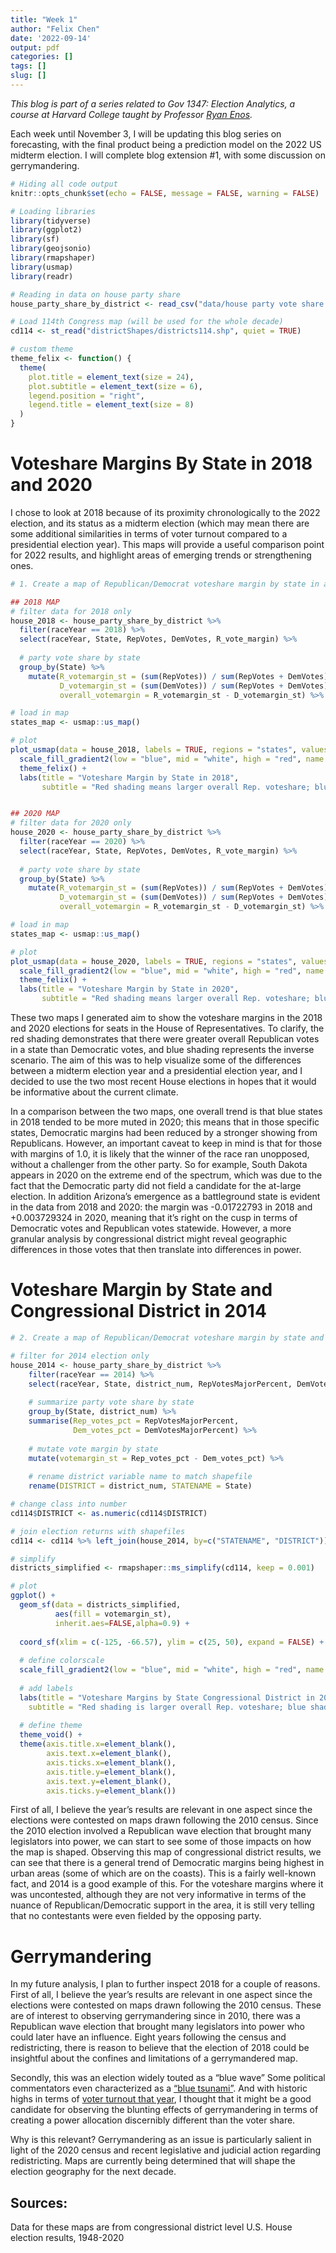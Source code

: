 ```yaml
---
title: "Week 1"
author: "Felix Chen"
date: '2022-09-14'
output: pdf
categories: []
tags: []
slug: []
---
```


*This blog is part of a series related to Gov 1347: Election Analytics, a course at Harvard College taught by Professor [Ryan Enos](https://http://ryandenos.com/).*

Each week until November 3, I will be updating this blog series on forecasting, with the final product being a prediction model on the 2022 US midterm election. I will complete blog extension #1, with some discussion on gerrymandering.


```r
# Hiding all code output
knitr::opts_chunk$set(echo = FALSE, message = FALSE, warning = FALSE)

# Loading libraries
library(tidyverse)
library(ggplot2)
library(sf)
library(geojsonio)
library(rmapshaper)
library(usmap)
library(readr)

# Reading in data on house party share
house_party_share_by_district <- read_csv("data/house party vote share by district 1948-2020.csv")

# Load 114th Congress map (will be used for the whole decade)
cd114 <- st_read("districtShapes/districts114.shp", quiet = TRUE)

# custom theme
theme_felix <- function() {
  theme(
    plot.title = element_text(size = 24),
    plot.subtitle = element_text(size = 6),
    legend.position = "right",
    legend.title = element_text(size = 8)
  )
}
```


# Voteshare Margins By State in 2018 and 2020

I chose to look at 2018 because of its proximity chronologically to the 2022 election, and its status as a midterm election (which may mean there are some additional similarities in terms of voter turnout compared to a presidential election year). This maps will provide a useful comparison point for 2022 results, and highlight areas of emerging trends or strengthening ones.

```r
# 1. Create a map of Republican/Democrat voteshare margin by state in a year of your choice (2018)

## 2018 MAP
# filter data for 2018 only
house_2018 <- house_party_share_by_district %>%
  filter(raceYear == 2018) %>%
  select(raceYear, State, RepVotes, DemVotes, R_vote_margin) %>%
  
  # party vote share by state
  group_by(State) %>%
    mutate(R_votemargin_st = (sum(RepVotes)) / sum(RepVotes + DemVotes),
           D_votemargin_st = (sum(DemVotes)) / sum(RepVotes + DemVotes),
           overall_votemargin = R_votemargin_st - D_votemargin_st) %>% rename(state = State)

# load in map
states_map <- usmap::us_map()

# plot
plot_usmap(data = house_2018, labels = TRUE, regions = "states", values = "overall_votemargin") +
  scale_fill_gradient2(low = "blue", mid = "white", high = "red", name = "Two-party voteshare margin", limits = c(-1.0,1.0)) + 
  theme_felix() + 
  labs(title = "Voteshare Margin by State in 2018", 
       subtitle = "Red shading means larger overall Rep. voteshare; blue shading means larger overall Dem. voteshare")


## 2020 MAP
# filter data for 2020 only
house_2020 <- house_party_share_by_district %>%
  filter(raceYear == 2020) %>%
  select(raceYear, State, RepVotes, DemVotes, R_vote_margin) %>%
  
  # party vote share by state
  group_by(State) %>%
    mutate(R_votemargin_st = (sum(RepVotes)) / sum(RepVotes + DemVotes),
           D_votemargin_st = (sum(DemVotes)) / sum(RepVotes + DemVotes),
           overall_votemargin = R_votemargin_st - D_votemargin_st) %>% rename(state = State)

# load in map
states_map <- usmap::us_map()

# plot
plot_usmap(data = house_2020, labels = TRUE, regions = "states", values = "overall_votemargin") +
  scale_fill_gradient2(low = "blue", mid = "white", high = "red", name = "Two-party voteshare margin", limits = c(-1.0,1.0)) +
  theme_felix() + 
  labs(title = "Voteshare Margin by State in 2020", 
       subtitle = "Red shading means larger overall Rep. voteshare; blue shading means larger overall Dem. voteshare")
```
These two maps I generated aim to show the voteshare margins in the 2018 and 2020 elections for seats in the House of Representatives. To clarify, the red shading demonstrates that there were greater overall Republican votes in a state than Democratic votes, and blue shading represents the inverse scenario. The aim of this was to help visualize some of the differences between a midterm election year and a presidential election year, and I decided to use the two most recent House elections in hopes that it would be informative about the current climate. 


In a comparison between the two maps, one overall trend is that blue states in 2018 tended to be more muted in 2020; this means that in those specific states, Democratic margins had been reduced by a stronger showing from Republicans. However, an important caveat to keep in mind is that for those with margins of 1.0, it is likely that the winner of the race ran unopposed, without a challenger from the other party. So for example, South Dakota appears in 2020 on the extreme end of the spectrum, which was due to the fact that the Democratic party did not field a candidate for the at-large election. In addition Arizona's emergence as a battleground state is evident in the data from 2018 and 2020: the margin was -0.01722793 in 2018 and +0.003729324 in 2020, meaning that it's right on the cusp in terms of Democratic votes and Republican votes statewide. However, a more granular analysis by congressional district might reveal geographic differences in those votes that then translate into differences in power.


# Voteshare Margin by State and Congressional District in 2014
```r
# 2. Create a map of Republican/Democrat voteshare margin by state and congressional district in 2014

# filter for 2014 election only
house_2014 <- house_party_share_by_district %>%
    filter(raceYear == 2014) %>%
    select(raceYear, State, district_num, RepVotesMajorPercent, DemVotesMajorPercent) %>%
  
    # summarize party vote share by state
    group_by(State, district_num) %>%
    summarise(Rep_votes_pct = RepVotesMajorPercent,
              Dem_votes_pct = DemVotesMajorPercent) %>%
  
    # mutate vote margin by state
    mutate(votemargin_st = Rep_votes_pct - Dem_votes_pct) %>%
  
    # rename district variable name to match shapefile
    rename(DISTRICT = district_num, STATENAME = State)

# change class into number
cd114$DISTRICT <- as.numeric(cd114$DISTRICT)

# join election returns with shapefiles
cd114 <- cd114 %>% left_join(house_2014, by=c("STATENAME", "DISTRICT"))

# simplify
districts_simplified <- rmapshaper::ms_simplify(cd114, keep = 0.001)

# plot
ggplot() +
  geom_sf(data = districts_simplified, 
          aes(fill = votemargin_st),
          inherit.aes=FALSE,alpha=0.9) +
  
  coord_sf(xlim = c(-125, -66.57), ylim = c(25, 50), expand = FALSE) +
  
  # define colorscale
  scale_fill_gradient2(low = "blue", mid = "white", high = "red", name = "Voteshare Margin", limits=c(-100,100)) +
  
  # add labels
  labs(title = "Voteshare Margins by State Congressional District in 2014",
    subtitle = "Red shading is larger overall Rep. voteshare; blue shading is larger overall Dem. voteshare") +
  
  # define theme 
  theme_void() +
  theme(axis.title.x=element_blank(),
        axis.text.x=element_blank(),
        axis.ticks.x=element_blank(),
        axis.title.y=element_blank(),
        axis.text.y=element_blank(),
        axis.ticks.y=element_blank())
```
First of all, I believe the year's results are relevant in one aspect since the elections were contested on maps drawn following the 2010 census. Since the 2010 election involved a Republican wave election that brought many legislators into power, we can start to see some of those impacts on how the map is shaped. Observing this map of congressional district results, we can see that there is a general trend of Democratic margins being highest in urban areas (some of which are on the coasts). This is a fairly well-known fact, and 2014 is a good example of this. For the voteshare margins where it was uncontested, although they are not very informative in terms of the nuance of Republican/Democratic support in the area, it is still very telling that no contestants were even fielded by the opposing party.

# Gerrymandering

In my future analysis, I plan to further inspect 2018 for a couple of reasons. First of all, I believe the year's results are relevant in one aspect since the elections were contested on maps drawn following the 2010 census. These are of interest to observing gerrymandering since in 2010, there was a Republican wave election that brought many legislators into power who could later have an influence. Eight years following the census and redistricting, there is reason to believe that the election of 2018 could be insightful about the confines and limitations of a gerrymandered map.

Secondly, this was an election widely touted as a "blue wave" Some political commentators even characterized as a ["blue tsunami"](https://www.cnn.com/2018/12/06/politics/latest-house-vote-blue-wave). And with historic highs in terms of [voter turnout that year](https://www.pewresearch.org/fact-tank/2019/05/01/historic-highs-in-2018-voter-turnout-extended-across-racial-and-ethnic-groups/), I thought that it might be a good candidate for observing the blunting effects of gerrymandering in terms of creating a power allocation discernibly different than the voter share.

Why is this relevant? Gerrymandering as an issue is particularly salient in light of the 2020 census and recent legislative and judicial action regarding redistricting. Maps are currently being determined that will shape the election geography for the next decade.  

## Sources:
Data for these maps are from congressional district level U.S. House election results, 1948-2020


